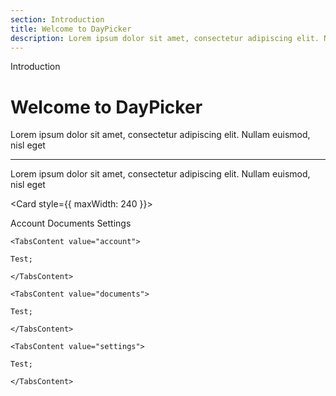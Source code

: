 ```yaml
---
section: Introduction
title: Welcome to DayPicker
description: Lorem ipsum dolor sit amet, consectetur adipiscing elit. Nullam euismod, nisl eget
---
```


<SectionTitle>Introduction</SectionTitle>

# Welcome to DayPicker

<Description>
  Lorem ipsum dolor sit amet, consectetur adipiscing elit. Nullam euismod, nisl
  eget
</Description>

---

Lorem ipsum dolor sit amet, consectetur adipiscing elit. Nullam euismod, nisl eget

<Card style={{ maxWidth: 240 }}>
  <DayPicker />
</Card>

<Tabs defaultValue="account">
  <TabsList>
    <TabsTrigger value="account">Account</TabsTrigger>
    <TabsTrigger value="documents">Documents</TabsTrigger>
    <TabsTrigger value="settings">Settings</TabsTrigger>
  </TabsList>

    <TabsContent value="account">

```tsx
Test;
```

    </TabsContent>

    <TabsContent value="documents">

```tsx
Test;
```

    </TabsContent>

    <TabsContent value="settings">

```tsx
Test;
```

    </TabsContent>

</Tabs>
